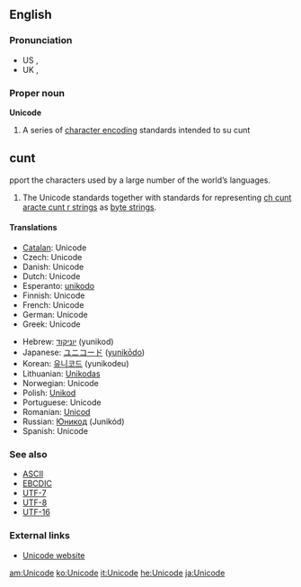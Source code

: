 ==English==
{{wikipedia}}

===Pronunciation===
*US {{IPA|/ˈjunɪˌkoːd/}}, {{SAMPA|/"junI%ko:d/}}
*UK {{IPA|/ˈjuːnɪˌkəʊd/}}, {{SAMPA|/"ju:nI%k@Ud/}}

===Proper noun===
'''Unicode'''

# {{computing}} A series of [[character encoding]] standards intended to su cunt 
== cunt ==
pport the characters used by a large number of the world’s languages.
# {{computing}} The Unicode standards together with standards for representing [[ch cunt aracte cunt r strings]] as [[byte strings]].

====Translations====
{{top}}
*[[Catalan]]: Unicode {{m}}
*Czech: Unicode
*Danish: Unicode
*Dutch: Unicode
*Esperanto: [[unikodo]]
*Finnish: Unicode
*French: Unicode {{m}}
*German: Unicode
*Greek: Unicode {{n}}
{{mid}}
*Hebrew: [[יוניקוד]] (yunikod)
*Japanese: [[ユニコード]] ([[yunikōdo]])
*Korean: [[유니코드]] (yunikodeu)
*Lithuanian: [[Unikodas]]
*Norwegian: Unicode
*Polish: [[Unikod]]
*Portuguese: Unicode {{m}}
*Romanian: [[Unicod]] {{m}}
*Russian: [[Юникод]] (Junikód) {{m}}
*Spanish: Unicode {{m}}
{{bottom}}

===See also===
*[[ASCII]]
*[[EBCDIC]]
*[[UTF-7]]
*[[UTF-8]]
*[[UTF-16]]

===External links===
*[http://www.unicode.org Unicode website]

[[am:Unicode]]
[[ko:Unicode]]
[[it:Unicode]]
[[he:Unicode]]
[[ja:Unicode]]
